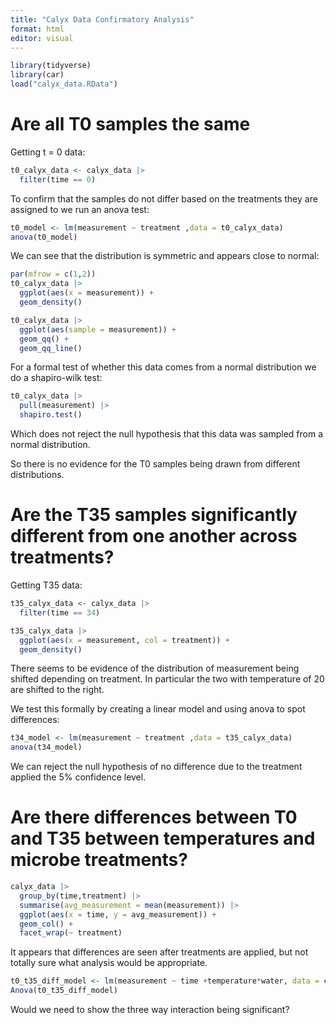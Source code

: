 ```yaml
---
title: "Calyx Data Confirmatory Analysis"
format: html
editor: visual
---
```


```r
library(tidyverse)
library(car)
load("calyx_data.RData")
```

# Are all T0 samples the same

Getting t = 0 data:

```r
t0_calyx_data <- calyx_data |> 
  filter(time == 0)

```

To confirm that the samples do not differ based on the treatments they are assigned to we run an anova test:

```r
t0_model <- lm(measurement ~ treatment ,data = t0_calyx_data)
anova(t0_model)
```

We can see that the distribution is symmetric and appears close to normal:

```r
par(mfrow = c(1,2))
t0_calyx_data |> 
  ggplot(aes(x = measurement)) + 
  geom_density()

t0_calyx_data |> 
  ggplot(aes(sample = measurement)) +
  geom_qq() +
  geom_qq_line()
```

For a formal test of whether this data comes from a normal distribution we do a shapiro-wilk test:

```r
t0_calyx_data |> 
  pull(measurement) |> 
  shapiro.test()
```

Which does not reject the null hypothesis that this data was sampled from a normal distribution.

So there is no evidence for the T0 samples being drawn from different distributions.

# Are the T35 samples significantly different from one another across treatments?

Getting T35 data:

```r
t35_calyx_data <- calyx_data |> 
  filter(time == 34)
```

```r
t35_calyx_data |>    
  ggplot(aes(x = measurement, col = treatment)) +    
  geom_density()
```

There seems to be evidence of the distribution of measurement being shifted depending on treatment. In particular the two with temperature of 20 are shifted to the right.

We test this formally by creating a linear model and using anova to spot differences:

```r
t34_model <- lm(measurement ~ treatment ,data = t35_calyx_data)
anova(t34_model)
```

We can reject the null hypothesis of no difference due to the treatment applied the 5% confidence level.

# Are there differences between T0 and T35 between temperatures and microbe treatments?

```r
calyx_data |>
  group_by(time,treatment) |> 
  summarise(avg_measurement = mean(measurement)) |> 
  ggplot(aes(x = time, y = avg_measurement)) +
  geom_col() +
  facet_wrap(~ treatment)
```

It appears that differences are seen after treatments are applied, but not totally sure what analysis would be appropriate.

```r
t0_t35_diff_model <- lm(measurement ~ time +temperature*water, data = calyx_data)
Anova(t0_t35_diff_model)
```

Would we need to show the three way interaction being significant?
